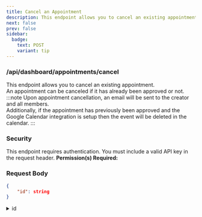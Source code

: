 ```yaml
---
title: Cancel an Appointment
description: This endpoint allows you to cancel an existing appointment.
next: false
prev: false
sidebar:
  badge:
    text: POST
    variant: tip
---
```





### <Badge text="POST" variant="tip" size="large"/> /api/dashboard/appointments/cancel
This endpoint allows you to cancel an existing appointment.<br/>
An appointment can be canceled if it has already been approved or not.
:::note
Upon appointment cancellation, an email will be sent to the creator and all members.<br/>
Additionally, if the appointment has previously been approved and the Google Calendar integration is setup then the event will be deleted in the calendar.
:::


### Security
This endpoint requires authentication. You must include a valid API key in the request header.
**Permission(s) Required:** <Badge text="VIEW_APPOINTMENTS" variant="caution" /><br/>


### Request Body
```json
{
    "id": string
}
```
<details>
    <summary>id</summary>
    UUID of the appointment.
</details>